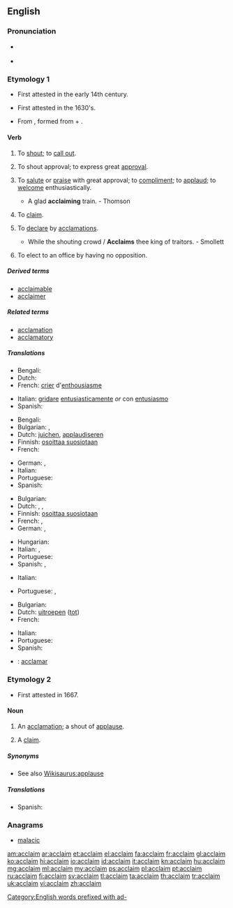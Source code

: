 ==English==

===Pronunciation===
* {{a|US}} {{IPA|/ə.ˈkleɪm/}}
* {{rhymes|eɪm}}

===Etymology 1===
* First attested in the early 14th century.
* {{sense|to applaud}} First attested in the 1630's.
* From {{etyl|la}} {{term|acclamo|acclāmō|raise a cry at; applaud|lang=la}}, formed from {{term|ad-|lang=la}} + {{term|clamo|clāmō|cry out, shout|lang=la}}.

====Verb====
{{en-verb}}

# {{transitive}} To [[shout]]; to [[call out]].
# {{intransitive}} To shout approval; to express great [[approval]].
# {{transitive}} {{rare}} To [[salute]] or [[praise]] with great approval; to [[compliment]]; to [[applaud]]; to [[welcome]] enthusiastically.
#* A glad '''acclaiming''' train. - Thomson
# {{context|transitive|obsolete}} To [[claim]].
# {{transitive}} To [[declare]] by [[acclamations]].
#* While the shouting crowd / '''Acclaims''' thee king of traitors. - Smollett
# {{context|Canada|politics}} To elect to an office by having no opposition.

=====Derived terms=====
* [[acclaimable]]
* [[acclaimer]]

=====Related terms=====
* [[acclamation]]
* [[acclamatory]]

=====Translations=====
{{trans-top|to shout}}
* Bengali: {{t-|bn|চিৎকার করা|sc=Beng}}
* Dutch: {{t+|nl|uitroepen}}
* French: [[crier]] d'[[enthousiasme]]
{{trans-mid}}
* Italian: [[gridare]] [[entusiasticamente]] ''or'' con [[entusiasmo]]
* Spanish: {{t+|es|gritar}}
{{trans-bottom}}

{{trans-top|to shout applause}}
* Bengali: {{t-|bn|প্রশংসাধ্বনি|sc=Beng}}
* Bulgarian: {{t+|bg|акламирам}},  {{t-|bg|одобрявам бурно}}
* Dutch: [[juichen]], [[applaudiseren]]
* Finnish: [[osoittaa suosiotaan]]
* French: {{t+|fr|acclamer}}
{{trans-mid}}
* German: {{t+|de|applaudieren}}, {{t+|de|klatschen}}
* Italian: {{t+|it|acclamare}}
* Portuguese: {{t+|pt|aclamar}}
* Spanish: {{t+|es|aclamar}}
{{trans-bottom}}

{{trans-top|to applaud}}
* Bulgarian: {{t+|bg|аплодирам}}
* Dutch: {{t+|nl|toejuichen}}, {{t+|nl|prijzen}}, {{t+|nl|loven}}
* Finnish: [[osoittaa suosiotaan]]
* French: {{t+|fr|acclamer}}, {{t+|fr|applaudir}}
* German: {{t+|de|applaudieren}}, {{t+|de|klatschen}}
{{trans-mid}}
* Hungarian: {{t+|hu|megtapsol}}
* Italian: {{t+|it|acclamare}}, {{t+|it|applaudire}}
* Portuguese: {{t+|pt|aclamar}}
* Spanish: {{t+|es|aclamar}}, {{t+|es|aplaudir}}
{{trans-bottom}}

{{trans-top|to claim}}
* Italian: {{t+|it|reclamare}}
{{trans-mid}}
* Portuguese: {{t+|pt|clamar}}, {{t+|pt|reclamar}}
{{trans-bottom}}

{{trans-top|to declare by acclamations}}
* Bulgarian: {{t+|bg|провъзгласявам}}
* Dutch: [[uitroepen]] ([[tot]])
* French: {{t+|fr|déclamer}}
{{trans-mid}}
* Italian: {{t+|it|acclamare}}
* Portuguese: {{t+|pt|aclamar}}
* Spanish: {{t+|es|aclamar}}
{{trans-bottom}}

{{checktrans}}
* {{ttbc|ia}}: [[acclamar]]

===Etymology 2===
* First attested in 1667.

====Noun====
{{en-noun}}

# {{context|poetic}} An [[acclamation]]; a shout of [[applause]].
# {{context|obsolete}} A [[claim]].

=====Synonyms=====
* See also [[Wikisaurus:applause]]

=====Translations=====
{{trans-top|acclamation}}
* Spanish: {{t-|es|aclamación|f}}
{{trans-mid}}
{{trans-bottom}}

===Anagrams===
* [[malacic#English|malacic]]

[[Category:English words prefixed with ad-]]

[[am:acclaim]]
[[ar:acclaim]]
[[et:acclaim]]
[[el:acclaim]]
[[fa:acclaim]]
[[fr:acclaim]]
[[gl:acclaim]]
[[ko:acclaim]]
[[hi:acclaim]]
[[io:acclaim]]
[[id:acclaim]]
[[it:acclaim]]
[[kn:acclaim]]
[[hu:acclaim]]
[[mg:acclaim]]
[[ml:acclaim]]
[[my:acclaim]]
[[ps:acclaim]]
[[pl:acclaim]]
[[pt:acclaim]]
[[ru:acclaim]]
[[fi:acclaim]]
[[sv:acclaim]]
[[tl:acclaim]]
[[ta:acclaim]]
[[th:acclaim]]
[[tr:acclaim]]
[[uk:acclaim]]
[[vi:acclaim]]
[[zh:acclaim]]